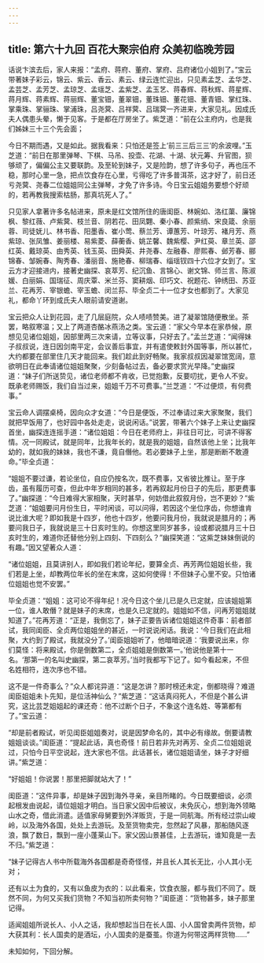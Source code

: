 ```yaml
---
---
---
```

title: 第六十九回 百花大聚宗伯府 众美初临晚芳园
---



话说卞滨去后，家人来报：“孟府、蒋府、董府、掌府、吕府诸位小姐到了。”宝云带著妹子彩云，锦云、紫云、香云、素云、绿云连忙迎出，只见素孟芝、孟华芝、孟芸芝、孟芳芝、孟琼芝、孟瑶芝、孟紫芝、孟玉艺、蒋春辉、蒋秋辉、蒋星辉、蒋月辉、蒋素辉、蒋丽辉、董宝钿，董翠钿，董珠钿、董花钿、董青钿、掌红珠、掌乘珠、掌骊珠、掌浦珠，吕尧蓂、吕祥蓂、吕瑞蓂一齐进来，大家见礼。因成氏夫人偶患头晕，懒于见客。于是都在厅房坐了。紫芝道：“前在公主府内，也是我们姊妹三十三个先会面；

今日不期而遇，又是如此。据我看来：只怕还是签上‘前三三后三三’的余波哩。”玉芝道：“前日在那里弹琴、下棋、马吊、投壶、花湖、十湖、状元筹、升官图，狈够顽了，偏偏公主又要联韵。及至轮到妹子，又是险韵，想了许多句子，再也压不稳，那时心里一急，把点饮食存在心里，亏得吃了许多普洱茶，这才好了，前日还亏尧蓂、尧春二位姐姐同公主弹琴，才免了许多诗。今日宝云姐姐务要想个好顽的，若再教我搜索枯肠，那真坑死人了。”

只见家人拿著许多名帖进来，原未是红文馆所住的唐闺臣、林婉如、洛红蕖、廉锦枫、黎红薇、卢紫蓂、枝兰音、阴若花、田凤翾、秦小春、颜紫绡、宋良箴、余丽蓉、司徒妩儿、林书香、阳墨香、崔小莺、蔡兰芳、谭蕙芳、叶琼芳、褚月芳、燕紫琼、张凤雏、姜丽楼、易紫菱、薛蘅香、姚芷馨、魏紫樱、尹红萸、章兰英、邵红英、戴琼英、由秀英、钱玉英、田舜英、井尧春、左融春、廖熙春、邺芳春、郦锦春、邹婉春、陶秀春、潘丽音、施艳春、柳瑞春、缁瑶钗四十六位才女到了。宝云方才迎接进内，接著史幽探、哀萃芳、纪沉鱼、言锦心、谢文锦、师兰言、陈淑媛、白丽娟、国瑞征、周庆覃、米兰芬、窦耕烟、印巧文、祝题花、钟绣田、苏亚兰、花再芳、宰银蟾、宰玉蟾、闵兰荪、毕全贞二十一位才女也都到了。大家见礼，都命丫环到成氏夫人眼前请安道谢。

宝云把众人让到花园，走了几层庭院，众人啧啧赞美。进了凝翠馆随便散坐。茶罢，略叙寒温；又上了两道杏酪冰燕汤之类。宝云道：“家父今早本在家恭候，原想见见诸位姐姐，因部里两三次来请，立等议事，只好去了。”孟兰芝道：“闻得妹子叔叔说，连日因剑南平定，会议善后事宜，并有遣使敕封外国等事，所以甚忙，大约都要在部里住几天才能回来。我们趁此到好畅聚。我家叔叔因凝翠馆宽阔，意欲明日在此奉请诸位姐姐聚聚，少刻备帖过去，备必要求赏光早降。”史幽探道：“妹子们所送贽见，诸位老师都不肯收，已觉抱歉，反要叨扰，更令人不安。既承老师赐饭，我们自当过来，姐姐千万不可费事。”兰芝道：“不过便烦，有何费事。”

宝云命人调摆桌椅，因向众才女道：“今日是便饭，不过奉请过来大家聚聚，我们就把早饭用了，也好园中各处走走，说说闲话。”说罢，带著六个妹子上来让史幽探首坐，幽探连连摇手道：“诸位姐姐：今日在老师府上，非往日可比，可讲不得客情。况一同殿试，就是同年，比我年长的，就是我的姐姐，自然该他上坐；比我年幼的，就如我的妹妹，我也不谦，竟自僭他。若必要妹子上坐，那是断断不敢遵命。”毕全贞道：

“姐姐不要过谦，若论坐位，自应仍按名次，既不费事，又省彼比推让。至于序齿，虽有履历可查，但此中年岁相同的甚多，若再叙起月份日子的先后，那更费事了。”幽探道：“今日难得大家相聚，天时甚早，何妨借此叙叙月份，岂不更妙？”紫芝道：“姐姐要问月份生日，平时闲谈，可以问得，若因这个坐位序齿，你想谁肯说比谁大呢？即如我是十四岁，他也十四岁，他要问我月份，我就说是腊月的；再要问我日子，我就说是三十日亥时生的。你想这里同岁甚多，设或都说腊月三十日亥时生的，难道你还替他分别上四刻、下四刻么？”幽探笑道：“这紫芝妹妹倒说的有趣。”因又望著众人道：

“诸位姐姐，且莫讲别人，即如我们若论年纪，要算全贞、再芳两位姐姐长些，我们若是上坐，却教两位年长的坐在末席，这如何使得！不但妹子心里不安。只怕诸位姐姐也觉不安罢。”

毕全贞道：“姐姐：这可论不得年纪！况今日这个坐儿已是久已定就，应该姐姐第一位，谁人敢僭？就是妹子的末席，也是久已定就的。姐姐如不信，问再芳姐姐就知道了。”花再芳道：“正是，我倒忘了，妹子正要告诉诸位姐姐这件奇事：前者部试，我同闺臣、全贞两位姐姐坐的甚近，一时说说闲话。我说：‘今日我们在此相聚，大约到了殿试，我就没分了。’闺臣姐姐听了，他暗暗说道：‘我要说出来，你们莫怪：将来殿试，你是倒数第二，全贞姐姐是倒数第一。’他说他是第十一名。‘那第一的名叫史幽探，第二哀萃芳。’当时我都写下记了。如今看起来，不但名姓相符，连次序也不错。

这不是一件奇事么？”众人都诧异道：“这是怎讲？那时榜还未定，倒都晓得？难道闺臣姐姐未卜先知，是位活神仙么？”紫芝道：“这话真闷死人，不但是个甚么讲究，这比芸芝姐姐起的课还奇：他不过断个日子，不象这个连名姓、等第都有了。”宝云道：

“却是前者殿试，听见闺臣姐姐奏对，说是因梦命名的，其中必有缘故。倒要请教姐姐谈谈。”闺臣道：“提起此话，真也奇怪！前日若非先对再芳、全贞二位姐姐说过，只怕今日平空说起，连大家也不信。此话甚长，诸位姐姐请坐，妹子才好细讲。”紫芝道：

“好姐姐！你说罢！那里把脚就站大了！”

闺臣道：“这件异事，却是妹子因到海外寻亲，亲目所睹的。今日既要细谈，必须起根发由说起，请位姐姐才明白。当日家父因中后被议，未免灰心，想到海外领略山水之奇，借此消遣。适值家母舅要到外洋贩货，于是一同航海。所有经过崇山峻岭，以及海外各国，处处上去游玩。及至货物卖完，忽然起了风暴，那船随风逐浪，飘了数日，飘到一座小蓬莱山下。家父因山景甚佳，上去游玩，谁知竟是一去不归。”紫芝道：

“妹子记得古人书中所载海外各国都是奇奇怪怪，并且长人其长无比，小人其小无对；

还有以土为食的，又有以鱼皮为衣的：以此看来，饮食衣服，都与我们不同了。既然不同，为何又买我们货物？不知当初所卖何物？”闺臣道：“货物甚多，妹子那里记得。

适闻姐姐所说长人、小人之话，我却想起当日在长人国、小人国曾卖两件货物，却大获其利：长人国卖的是酒坛，小人国卖的是蚕茧。你道为何带这两样货物……”

未知如何，下回分解。